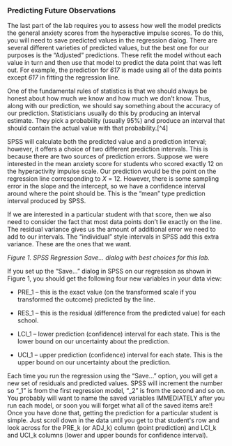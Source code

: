 ### Predicting Future Observations

<!-- Removed this from L3 to reduce workload. Idea is to polish this body of text into it's own optional section. -->

The last part of the lab requires you to assess how well the model
predicts the general anxiety scores from the hyperactive impulse scores.
To do this, you will need to save predicted values in the regression
dialog. There are several different varieties of predicted values, but
the best one for our purposes is the "Adjusted" predictions. These refit
the model without each value in turn and then use that model to predict
the data point that was left out. For example, the prediction for *617*
is made using all of the data points except *617* in fitting the
regression line.

One of the fundamental rules of statistics is that we should always be
honest about how much we know and how much we don't know. Thus, along
with our prediction, we should say something about the accuracy of our
prediction. Statisticians usually do this by producing an interval
estimate. They pick a probability (usually 95%) and produce an interval
that should contain the actual value with that probability.[^4]

SPSS will calculate both the predicted value and a prediction interval;
however, it offers a choice of two different prediction intervals. This
is because there are two sources of prediction errors. Suppose we were
interested in the mean anxiety score for students who scored exactly 12
on the hyperactivity impulse scale. Our prediction would be the point on
the regression line corresponding to *X* = 12. However, there is some
sampling error in the slope and the intercept, so we have a confidence
interval around where the point should be. This is the "mean" type
prediction interval produced by SPSS.

If we are interested in a particular student with that score, then we
also need to consider the fact that most data points don't lie exactly
on the line. The residual variance gives us the amount of additional
error we need to add to our intervals. The "individual" style intervals
in SPSS add this extra variance. These are the ones that we want.

<!-- ![](media/image1.png){width="4.697916666666667in" height="7.166666666666667in"} -->

*Figure 1. SPSS Regression Save... dialog with best choices for this
lab.*

If you set up the "Save..." dialog in SPSS on our regression as shown in
Figure 1, you should get the following four new variables in your data
view:

-   PRE\_1 -- this is the exact value (on the transformed scale if you
    transformed the outcome) predicted by the line.

-   RES\_1 -- this is the residual (difference from the predicted value)
    for each school.

-   LCI\_1 -- lower prediction (confidence) interval for each state.
    This is the lower bound on our uncertainty about the prediction.

-   UCI\_1 -- upper prediction (confidence) interval for each state.
    This is the upper bound on our uncertainty about the prediction.

Each time you run the regression using the "Save..." option, you will
get a new set of residuals and predicted values. SPSS will increment the
number so "\_1" is from the first regression model, "\_2" is from the
second and so on. You probably will want to name the saved variables
IMMEDIATELY after you run each model, or soon you will forget what all
of the saved items are!! Once you have done that, getting the prediction
for a particular student is simple. Just scroll down in the data until
you get to that student\'s row and look across for the PRE\_k (or
ADJ\_k) column (point prediction) and LCI\_k and UCI\_k columns (lower
and upper bounds for confidence interval).